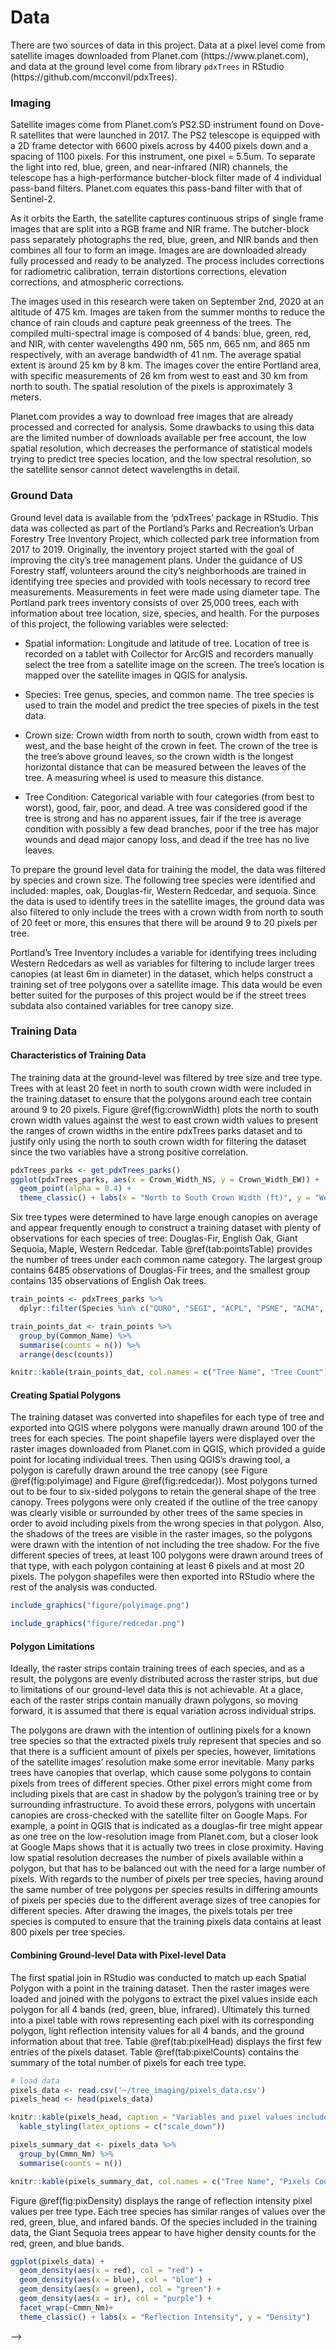 # Data {#data}

There are two sources of data in this project. Data at a pixel level come from satellite images downloaded from Planet.com (https://www.planet.com), and data at the ground level come from library `pdxTrees` in RStudio (https://github.com/mcconvil/pdxTrees). 

### Imaging

Satellite images come from Planet.com's PS2.SD instrument found on Dove-R satellites that were launched in 2017. The PS2 telescope is equipped with a 2D frame detector with 6600 pixels across by 4400 pixels down and a spacing of 1100 pixels. For this instrument, one pixel = 5.5um. To separate the light into red, blue, green, and near-infrared (NIR) channels, the telescope has a high-performance butcher-block filter made of 4 individual pass-band filters. Planet.com equates this pass-band filter with that of Sentinel-2.

As it orbits the Earth, the satellite captures continuous strips of single frame images that are split into a RGB frame and NIR frame. The butcher-block pass separately photographs the red, blue, green, and NIR bands and then combines all four to form an image. Images are are downloaded already fully processed and ready to be analyzed. The process includes corrections for radiometric calibration, terrain distortions corrections, elevation corrections, and atmospheric corrections.

The images used in this research were taken on September 2nd, 2020 at an altitude of 475 km. Images are taken from the summer months to reduce the chance of rain clouds and capture peak greenness of the trees. The compiled multi-spectral image is composed of 4 bands: blue, green, red, and NIR, with center wavelengths 490 nm, 565 nm, 665 nm, and 865 nm respectively, with an average bandwidth of 41 nm. The average spatial extent is around 25 km by 8 km. The images cover the entire Portland area, with specific measurements of 26 km from west to east and 30 km from north to south. The spatial resolution of the pixels is approximately 3 meters.

Planet.com provides a way to download free images that are already processed and corrected for analysis. Some drawbacks to using this data are the limited number of downloads available per free account, the low spatial resolution, which decreases the performance of statistical models trying to predict tree species location, and the low spectral resolution, so the satellite sensor cannot detect wavelengths in detail.

### Ground Data
Ground level data is available from the ‘pdxTrees’ package in RStudio. This data was collected as part of the Portland’s Parks and Recreation’s Urban Forestry Tree Inventory Project, which collected park tree information from 2017 to 2019. Originally, the inventory project started with the goal of improving the city's tree management plans. Under the guidance of US Forestry staff, volunteers around the city's neighborhoods are trained in identifying tree species and provided with tools necessary to record tree measurements. Measurements in feet were made using diameter tape. The Portland park trees inventory consists of over 25,000 trees, each with information about tree location, size, species, and health. For the purposes of this project, the following variables were selected:

* Spatial information: Longitude and latitude of tree. Location of tree is recorded on a tablet with Collector for ArcGIS and recorders manually select the tree from a satellite image on the screen. The tree's location is mapped over the satellite images in QGIS for analysis.

* Species: Tree genus, species, and common name. The tree species is used to train the model and predict the tree species of pixels in the test data.


* Crown size: Crown width from north to south, crown width from east to west, and the base height of the crown in feet. The crown of the tree is the tree's above ground leaves, so the crown width is the longest horizontal distance that can be measured between the leaves of the tree. A measuring wheel is used to measure this distance.

* Tree Condition: Categorical variable with four categories (from best to worst), good, fair, poor, and dead. A tree was considered good if the tree is strong and has no apparent issues, fair if the tree is average condition with possibly a few dead branches, poor if the tree has major wounds and dead major canopy loss, and dead if the tree has no live leaves.

To prepare the ground level data for training the model, the data was filtered by species and crown size. The following tree species were identified and included: maples, oak, Douglas-fir, Western Redcedar, and sequoia. Since the data is used to identify trees in the satellite images, the ground data was also filtered to only include the trees with a crown width from north to south of 20 feet or more, this ensures that there will be around 9 to 20 pixels per tree.

Portland's Tree Inventory includes a variable for identifying trees including Western Redcedars as well as variables for filtering to include larger trees canopies (at least 6m in diameter) in the dataset, which helps construct a training set of tree polygons over a satellite image. This data would be even better suited for the purposes of this project would be if the street trees subdata also contained variables for tree canopy size.

### Training Data

#### Characteristics of Training Data

The training data at the ground-level was filtered by tree size and tree type. Trees with at least 20 feet in north to south crown width were included in the training dataset to ensure that the polygons around each tree contain around 9 to 20 pixels. Figure \@ref(fig:crownWidth) plots the north to south crown width values against the west to east crown width values to present the ranges of crown widths in the entire pdxTrees parks dataset and to justify only using the north to south crown width for filtering the dataset since the two variables have a strong positive correlation.

```r
pdxTrees_parks <- get_pdxTrees_parks()
ggplot(pdxTrees_parks, aes(x = Crown_Width_NS, y = Crown_Width_EW)) +
  geom_point(alpha = 0.4) +
  theme_classic() + labs(x = "North to South Crown Width (ft)", y = "West to East Crown Width (ft)")
```


Six tree types were determined to have large enough canopies on average and appear frequently enough to construct a training dataset with plenty of observations for each species of tree: Douglas-Fir, English Oak, Giant Sequoia, Maple, Western Redcedar. Table \@ref(tab:pointsTable) provides the number of trees under each common name category. The largest group contains 6485 observations of Douglas-Fir trees, and the smallest group contains 135 observations of English Oak trees.


```r
train_points <- pdxTrees_parks %>%
  dplyr::filter(Species %in% c("QURO", "SEGI", "ACPL", "PSME", "ACMA", "THPL"), Crown_Width_NS >= 20)

train_points_dat <- train_points %>%
  group_by(Common_Name) %>%
  summarise(counts = n()) %>%
  arrange(desc(counts))

knitr::kable(train_points_dat, col.names = c("Tree Name", "Tree Count"), "latex", caption = "Common tree names included in the tidy data and their total counts.")
```

#### Creating Spatial Polygons

The training dataset was converted into shapefiles for each type of tree and exported into QGIS where polygons were manually drawn around 100 of the trees for each species. The point shapefile layers were displayed over the raster images downloaded from Planet.com in QGIS, which provided a guide point for locating individual trees. Then using QGIS's drawing tool, a polygon is carefully drawn around the tree canopy (see Figure \@ref(fig:polyimage) and Figure \@ref(fig:redcedar)). Most polygons turned out to be four to six-sided polygons to retain the general shape of the tree canopy. Trees polygons were only created if the outline of the tree canopy was clearly visible or surrounded by other trees of the same species in order to avoid including pixels from the wrong species in that polygon. Also, the shadows of the trees are visible in the raster images, so the polygons were drawn with the intention of not including the tree shadow. For the five different species of trees, at least 100 polygons were drawn around trees of that type, with each polygon containing at least 6 pixels and at most 20 pixels. The polygon shapefiles were then exported into RStudio where the rest of the analysis was conducted.

```r
include_graphics("figure/polyimage.png")
```

```r
include_graphics("figure/redcedar.png")
```


#### Polygon Limitations

Ideally, the raster strips contain training trees of each species, and as a result, the polygons are evenly distributed across the raster strips, but due to limitations of our ground-level data this is not achievable. At a glace, each of the raster strips contain manually drawn polygons, so moving forward, it is assumed that there is equal variation across individual strips.

The polygons are drawn with the intention of outlining pixels for a known tree species so that the extracted pixels truly represent that species and so that there is a sufficient amount of pixels per species, however, limitations of the satellite images' resolution make some error inevitable. Many parks trees have canopies that overlap, which cause some polygons to contain pixels from trees of different species. Other pixel errors might come from including pixels that are cast in shadow by the polygon's training tree or by surrounding infrastructure. To avoid these errors, polygons with uncertain canopies are cross-checked with the satellite filter on Google Maps. For example, a point in QGIS that is indicated as a douglas-fir tree might appear as one tree on the low-resolution image from Planet.com, but a closer look at Google Maps shows that it is actually two trees in close proximity. Having low spatial resolution decreases the number of pixels available within a polygon, but that has to be balanced out with the need for a large number of pixels. With regards to the number of pixels per tree species, having around the same number of tree polygons per species results in differing amounts of pixels per species due to the different average sizes of tree canopies for different species. After drawing the images, the pixels totals per tree species is computed to ensure that the training pixels data contains at least 800 pixels per tree species.

#### Combining Ground-level Data with Pixel-level Data

The first spatial join in RStudio was conducted to match up each Spatial Polygon with a point in the training dataset. Then the raster images were loaded and joined with the polygons to extract the pixel values inside each polygon for all 4 bands (red, green, blue, infrared). Ultimately this turned into a pixel table with rows representing each pixel with its corresponding polygon, light reflection intensity values for all 4 bands, and the ground information about that tree. Table \@ref(tab:pixelHead) displays the first few entries of the pixels dataset. Table \@ref(tab:pixelCounts) contains the summary of the total number of pixels for each tree type.

```r
# load data
pixels_data <- read.csv('~/tree_imaging/pixels_data.csv')
pixels_head <- head(pixels_data)

knitr::kable(pixels_head, caption = "Variables and pixel values included in the pixels dataset") %>%
  kable_styling(latex_options = c("scale_down"))
```


```r
pixels_summary_dat <- pixels_data %>%
  group_by(Cmmn_Nm) %>%
  summarise(counts = n())

knitr::kable(pixels_summary_dat, col.names = c("Tree Name", "Pixels Count"), "latex", caption = "Number of pixels per tree type")
```

Figure \@ref(fig:pixDensity) displays the range of reflection intensity pixel values per tree type. Each tree species has similar ranges of values over the red, green, blue, and infared bands. Of the species included in the training data, the Giant Sequoia trees appear to have higher density counts for the red, green, and blue bands.

```r
ggplot(pixels_data) +
  geom_density(aes(x = red), col = "red") +
  geom_density(aes(x = blue), col = "blue") + 
  geom_density(aes(x = green), col = "green") + 
  geom_density(aes(x = ir), col = "purple") + 
  facet_wrap(~Cmmn_Nm)+
  theme_classic() + labs(x = "Reflection Intensity", y = "Density")
```


<!-- <!-- Required to number equations in HTML files --> -->
<!-- <script type="text/x-mathjax-config"> -->
<!-- MathJax.Hub.Config({ -->
<!--   TeX: { equationNumbers: { autoNumber: "AMS" } } -->
<!-- }); -->
<!-- </script> -->

<!-- ## Math -->

<!-- \TeX\ is the best way to typeset mathematics. Donald Knuth designed \TeX\ when he got frustrated at how long it was taking the typesetters to finish his book, which contained a lot of mathematics.  One nice feature of _R Markdown_ is its ability to read LaTeX code directly. -->

<!-- If you are doing a thesis that will involve lots of math, you will want to read the following section which has been commented out. If you're not going to use math, skip over or delete this next commented section. -->


<!-- MATH and PHYSICS majors: Uncomment the following section -->
<!--
$$\sum_{j=1}^n (\delta\theta_j)^2 \leq {{\beta_i^2}\over{\delta_i^2 + \rho_i^2}}
\left[ 2\rho_i^2 + {\delta_i^2\beta_i^2\over{\delta_i^2 + \rho_i^2}} \right] \equiv \omega_i^2
$$

From Informational Dynamics, we have the following (Dave Braden):

After _n_ such encounters the posterior density for $\theta$ is

$$
\pi(\theta|X_1< y_1,\dots,X_n<y_n) \varpropto \pi(\theta) \prod_{i=1}^n\int_{-\infty}^{y_i}
   \exp\left(-{(x-\theta)^2\over{2\sigma^2}}\right)\ dx
$$

Another equation:

$$\det\left|\,\begin{matrix}%
c_0&c_1\hfill&c_2\hfill&\ldots&c_n\hfill\cr
c_1&c_2\hfill&c_3\hfill&\ldots&c_{n+1}\hfill\cr
c_2&c_3\hfill&c_4\hfill&\ldots&c_{n+2}\hfill\cr
\,\vdots\hfill&\,\vdots\hfill&
  \,\vdots\hfill&&\,\vdots\hfill\cr
c_n&c_{n+1}\hfill&c_{n+2}\hfill&\ldots&c_{2n}\hfill\cr
\end{matrix}\right|>0$$


Lapidus and Pindar, Numerical Solution of Partial Differential Equations in Science and
Engineering.  Page 54

$$
\int_t\left\{\sum_{j=1}^3 T_j \left({d\phi_j\over dt}+k\phi_j\right)-kT_e\right\}w_i(t)\ dt=0,
   \qquad\quad i=1,2,3.
$$

L\&P  Galerkin method weighting functions.  Page 55

$$
\sum_{j=1}^3 T_j\int_0^1\left\{{d\phi_j\over dt} + k\phi_j\right\} \phi_i\ dt
   = \int_{0}^1k\,T_e\phi_idt, \qquad i=1,2,3 $$

Another L\&P (p145)

$$
\int_{-1}^1\!\int_{-1}^1\!\int_{-1}^1 f\big(\xi,\eta,\zeta\big)
   = \sum_{k=1}^n\sum_{j=1}^n\sum_{i=1}^n w_i w_j w_k f\big( \xi,\eta,\zeta\big).
$$

Another L\&P (p126)

$$
\int_{A_e} (\,\cdot\,) dx dy = \int_{-1}^1\!\int_{-1}^1 (\,\cdot\,) \det[J] d\xi d\eta.
$$
-->

<!-- ## Chemistry 101: Symbols -->

<!-- Chemical formulas will look best if they are not italicized. Get around math mode's automatic italicizing in LaTeX by using the argument `$\mathrm{formula here}$`, with your formula inside the curly brackets.  (Notice the use of the backticks here which enclose text that acts as code.) -->

<!-- So, $\mathrm{Fe_2^{2+}Cr_2O_4}$ is written `$\mathrm{Fe_2^{2+}Cr_2O_4}$`. -->

<!--
The \noindent command below does what you'd expect:  it forces the current line/paragraph to not indent. This was done here to match the format of the LaTeX thesis PDF.
-->

<!-- \noindent Exponent or Superscript: $\mathrm{O^-}$ -->

<!-- \noindent Subscript: $\mathrm{CH_4}$ -->

<!-- To stack numbers or letters as in $\mathrm{Fe_2^{2+}}$, the subscript is defined first, and then the superscript is defined. -->

<!-- \noindent Bullet: CuCl $\bullet$ $\mathrm{7H_{2}O}$ -->


<!-- \noindent Delta: $\Delta$ -->

<!-- \noindent Reaction Arrows: $\longrightarrow$ or  $\xrightarrow{solution}$ -->

<!-- \noindent Resonance Arrows: $\leftrightarrow$ -->

<!-- \noindent Reversible Reaction Arrows: $\rightleftharpoons$ -->

<!-- ### Typesetting reactions -->

<!-- You may wish to put your reaction in an equation environment, which means that LaTeX will place the reaction where it fits and will number the equations for you.  -->

<!-- \begin{equation} -->
<!--   \mathrm{C_6H_{12}O_6  + 6O_2} \longrightarrow \mathrm{6CO_2 + 6H_2O} -->
<!--   (\#eq:reaction) -->
<!-- \end{equation} -->

<!-- We can reference this combustion of glucose reaction via Equation \@ref(eq:reaction). -->

<!-- ### Other examples of reactions -->

<!-- $\mathrm{NH_4Cl_{(s)}}$ $\rightleftharpoons$ $\mathrm{NH_{3(g)}+HCl_{(g)}}$ -->

<!-- \noindent $\mathrm{MeCH_2Br + Mg}$ $\xrightarrow[below]{above}$ $\mathrm{MeCH_2\bullet Mg \bullet Br}$ -->

<!-- ## Physics -->

<!-- Many of the symbols you will need can be found on the math page <https://web.reed.edu/cis/help/latex/math.html> and the Comprehensive LaTeX Symbol Guide (<https://mirror.utexas.edu/ctan/info/symbols/comprehensive/symbols-letter.pdf>). -->

<!-- ## Biology -->

<!-- You will probably find the resources at <https://www.lecb.ncifcrf.gov/~toms/latex.html> helpful, particularly the links to bsts for various journals. You may also be interested in TeXShade for nucleotide typesetting (<https://homepages.uni-tuebingen.de/beitz/txe.html>).  Be sure to read the proceeding chapter on graphics and tables. -->

